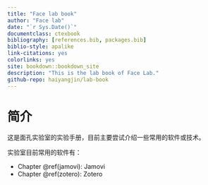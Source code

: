 ```yaml
--- 
title: "Face lab book"
author: "Face lab"
date: "`r Sys.Date()`"
documentclass: ctexbook
bibliography: [references.bib, packages.bib]
biblio-style: apalike
link-citations: yes
colorlinks: yes
site: bookdown::bookdown_site
description: "This is the lab book of Face Lab."
github-repo: haiyangjin/lab-book
---
```


# 简介

这是面孔实验室的实验手册，目前主要尝试介绍一些常用的软件或技术。

实验室目前常用的软件有：  

- Chapter \@ref(jamovi): Jamovi  
- Chapter \@ref(zotero): Zotero
